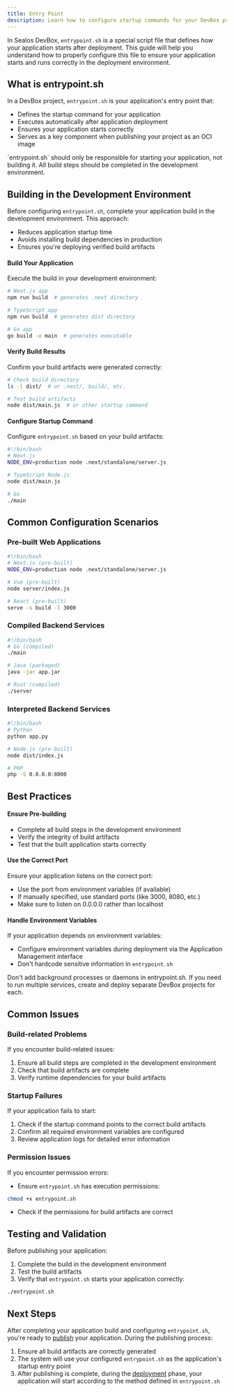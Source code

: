 ```yaml
---
title: Entry Point
description: Learn how to configure startup commands for your DevBox project
---
```


In Sealos DevBox, `entrypoint.sh` is a special script file that defines how your application starts after deployment. This guide will help you understand how to properly configure this file to ensure your application starts and runs correctly in the deployment environment.

## What is entrypoint.sh

In a DevBox project, `entrypoint.sh` is your application's entry point that:

- Defines the startup command for your application
- Executes automatically after application deployment
- Ensures your application starts correctly
- Serves as a key component when publishing your project as an OCI image

<Callout type="warn">
`entrypoint.sh` should only be responsible for starting your application, not building it. All build steps should be completed in the development environment.
</Callout>

## Building in the Development Environment

Before configuring `entrypoint.sh`, complete your application build in the development environment. This approach:
- Reduces application startup time
- Avoids installing build dependencies in production
- Ensures you're deploying verified build artifacts

<div className='fd-steps [&_h4]:fd-step'>

<h4>Build Your Application</h4>

Execute the build in your development environment:

```bash
# Next.js app
npm run build  # generates .next directory

# TypeScript app
npm run build  # generates dist directory

# Go app
go build -o main  # generates executable
```

<h4>Verify Build Results</h4>

Confirm your build artifacts were generated correctly:
```bash
# Check build directory
ls -l dist/  # or .next/, build/, etc.

# Test build artifacts
node dist/main.js  # or other startup command
```

<h4>Configure Startup Command</h4>

Configure `entrypoint.sh` based on your build artifacts:

```bash title="entrypoint.sh"
#!/bin/bash
# Next.js
NODE_ENV=production node .next/standalone/server.js

# TypeScript Node.js
node dist/main.js

# Go
./main
```

</div>

## Common Configuration Scenarios

### Pre-built Web Applications

```bash title="entrypoint.sh"
#!/bin/bash
# Next.js (pre-built)
NODE_ENV=production node .next/standalone/server.js

# Vue (pre-built)
node server/index.js

# React (pre-built)
serve -s build -l 3000
```

### Compiled Backend Services

```bash title="entrypoint.sh"
#!/bin/bash
# Go (compiled)
./main

# Java (packaged)
java -jar app.jar

# Rust (compiled)
./server
```

### Interpreted Backend Services

```bash title="entrypoint.sh"
#!/bin/bash
# Python
python app.py

# Node.js (pre-built)
node dist/index.js

# PHP
php -S 0.0.0.0:8000
```

## Best Practices

<div className='fd-steps [&_h4]:fd-step'>

<h4>Ensure Pre-building</h4>

- Complete all build steps in the development environment
- Verify the integrity of build artifacts
- Test that the built application starts correctly

<h4>Use the Correct Port</h4>

Ensure your application listens on the correct port:
- Use the port from environment variables (if available)
- If manually specified, use standard ports (like 3000, 8080, etc.)
- Make sure to listen on 0.0.0.0 rather than localhost

<h4>Handle Environment Variables</h4>

If your application depends on environment variables:
- Configure environment variables during deployment via the Application Management interface
- Don't hardcode sensitive information in `entrypoint.sh`

</div>

<Callout type="warn">
Don't add background processes or daemons in entrypoint.sh. If you need to run multiple services, create and deploy separate DevBox projects for each.
</Callout>

## Common Issues

### Build-related Problems

If you encounter build-related issues:
1. Ensure all build steps are completed in the development environment
2. Check that build artifacts are complete
3. Verify runtime dependencies for your build artifacts

### Startup Failures

If your application fails to start:
1. Check if the startup command points to the correct build artifacts
2. Confirm all required environment variables are configured
3. Review application logs for detailed error information

### Permission Issues

If you encounter permission errors:
- Ensure `entrypoint.sh` has execution permissions:
```bash
chmod +x entrypoint.sh
```
- Check if the permissions for build artifacts are correct

## Testing and Validation

Before publishing your application:
1. Complete the build in the development environment
2. Test the build artifacts
3. Verify that `entrypoint.sh` starts your application correctly:
```bash
./entrypoint.sh
```

## Next Steps

After completing your application build and configuring `entrypoint.sh`, you're ready to [publish](./release) your application. During the publishing process:

1. Ensure all build artifacts are correctly generated
2. The system will use your configured `entrypoint.sh` as the application's startup entry point
3. After publishing is complete, during the [deployment](./deploy) phase, your application will start according to the method defined in `entrypoint.sh`
